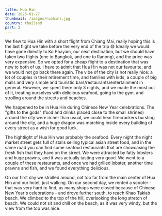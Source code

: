 ```yaml
---
title: Hua Hin
date: 2025-01-27
thumbnail: /images/huahin5.jpg
country: thailand
part: 2
---
```


We flew to Hua Hin with a short flight from Chiang Mai, really hoping this is the last flight we take before the very end of the trip 😄 Ideally we would have gone directly to Ko Phayam, our next destination, but we should have taken two flights (one to Bangkok, and one to Ranong), and the price was very expensive. So we opted for a cheap flight to a destination that was new to both of us. I have to admit that Hua Hin was not our favourite, and we would not go back there again. The vibe of the city is not really nice: a lot of couples in their retirement time, and families with kids, a couple of big malls and very simple and touristic bars/restaurants/entertainment in general. However, we spent there only 3 nights, and we made the most out of it, treating ourselves with delicious seafood, going to the gym, and strolling around the streets and beaches.

<BigSpace />

We happened to be in Hua Hin during Chinese New Year celebrations. The "gifts to the gods" (food and drinks placed close to the small shrines) around the city were richer than usual, we could hear firecrackers bursting around the city, and a huge dragon was marching inside every building of every street as a wish for good luck.

<ImageComponent src="/images/huahin1.jpg" alt="Hua Hin" />
<ImageComponent src="/images/huahin2.jpg" alt="Hua Hin" />

The hightlight of Hua Hin was probably the seafood. Every night the night market street gets full of stalls selling typical asian street food, and in the same road you can find some seafood restaurants that are showcasing the fresh fish that they have on the street. We were attracted by fatty lobsters and huge prawns, and it was actually tasting very good. We went to a couple of these restaurants, and once we had grilled lobster, another time prawns and fish, and we found everything delicious.

<ImageComponent src="/images/huahin3.jpg" alt="Hua Hin" />
<ImageComponent src="/images/huahin4.jpg" alt="Hua Hin" />

On our first day we strolled around, not too far from the main center of Hua Hin and our hotel, just walking. On our second day, we rented a scooter - that was very hard to find, as many shops were closed because of Chinese New Year's celebrations - and drove further south, to reach Khao Takiab beach. We climbed to the top of the hill, overlooking the long stretch of beach. We could not sit and chill on the beach, as it was very windy, but the view from the top was nice.

<ImageComponent src="/images/huahin5.jpg" alt="Hua Hin" />
<ImageComponent src="/images/huahin6.jpg" alt="Hua Hin" />
<ImageComponent src="/images/huahin7.jpg" alt="Hua Hin" />
<ImageComponent src="/images/huahin8.jpg" alt="Hua Hin" />